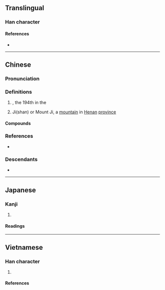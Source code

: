 {{character info}}
==Translingual==

===Han character===
{{Han char|rn=46|rad=山|as=09|sn=12|four=23971|canj=HDIUU|ids=⿰禾⿱尤山}}

====References====
* {{Han ref|kx=0316.100|dkj=08273|dj=0616.350|hdz=42606.020|uh=5D47|ud=23879|bh=B452|bd=46162}}

----

==Chinese==
{{zh-forms|ss=𬓠}}

===Pronunciation===
{{zh-pron
|m=jī
|c=kai1,hai4
|mc=y
|oc=y
|cat=
}}

===Definitions===
{{zh-hanzi}}

# {{surname|zh}}, the 194th in the ''{{w|Baijiaxing}}''
#: {{zh-x|w:zh:嵇康\^'''嵇'''.^康|{{w|Ji Kang}}}}
#: {{zh-x|w:zh:嵇紹\@^'''嵇'''.^紹|{{w|Ji Shao}}}}
# Ji(shan) or Mount Ji, a [[mountain]] in [[Henan]] [[province]]

====Compounds====
{{zh-der|嵇中散|羊體嵇心}}

===References===
* {{R:yue:Hanzi}}

===Descendants===
* {{desc|bor=1|en|Ji}}

----

==Japanese==

===Kanji===
{{ja-kanji|grade=|rs=山09}}

# {{rfdef|ja|sort=山09}}

====Readings====
{{ja-readings
|goon=げい
|kanon=けい
|kun=}}

----

==Vietnamese==

===Han character===
{{vi-readings|rs=山09
|hanviet=kê-tvctdhv;hvttd
|nom=
}}

# {{han tu form of|Kê|''a surname''; Mount Ji, a [[mountain]] in [[Henan]] [[province]]}}

====References====
<references/>
